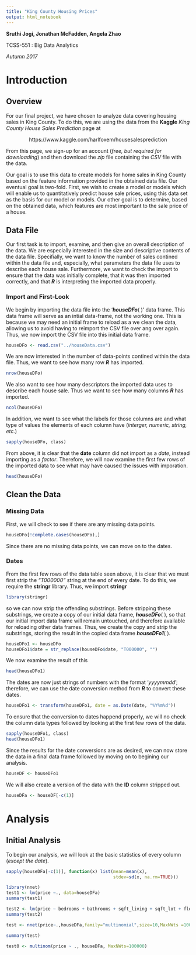 ```yaml
---
title: "King County Housing Prices"
output: html_notebook
---
```

**Sruthi Jogi, Jonathan McFadden, Angela Zhao**

TCSS-551 : Big Data Analytics

*Autumn 2017* 



# Introduction

## Overview

For our final project, we have chosen to analyze data covering housing sales in King County.  To do this, we are using the data from the **Kaggle** *King County House Sales Prediction* page at

<center>https://www.kaggle.com/harlfoxem/housesalesprediction</center>

From this page, we sign-up for an account (*free, but required for downloading*) and then download the *zip* file containing the *CSV* file with the data.

Our goal is to use this data to create models for home sales in King County based on the feature information provided in the obtained data file.  Our eventual goal is two-fold.  First, we wish to create a model or models which will enable us to quantitatively predict house sale prices, using this data set as the basis for our model or models.  Our other goal is to determine, based on the obtained data, which features are most important to the sale price of a house.

## Data File

Our first task is to import, examine, and then give an overall description of the data.  We are especially interested in the size and descriptive contents of the data file.  Specifially, we want to know the number of sales contined within the data file and, especially, what parameters the data file uses to describe each house sale.  Furthermore, we want to check the import to ensure that the data was initially complete, that it was then imported correctly, and that **_R_** is interpreting the imported data properly.

### Import and First-Look

We begin by importing the data file into the '**_houseDFo_**( )' data frame.  This data frame will serve as an intial data-frame, not the working one.  This is because we may need an initial frame to reload as a we clean the data, allowing us to avoid having to reimport the CSV file over ang over again.  Thus, we now import the CSV file into this initial data frame.

```r
houseDFo <- read.csv("../houseData.csv")
```

We are now interested in the number of data-points contined within the data file.  Thus, we want to see how many row **_R_** has imported.

```r
nrow(houseDFo)
```

We also want to see how many descriptors the imported data uses to describe each house sale.  Thus we want to see how many columns **_R_** has imported.

```r
ncol(houseDFo)
```

In addition, we want to see what the labels for those columns are and what type of values the elements of each column have (*interger, numeric, string, etc.*)

```r
sapply(houseDFo, class)
```

From above, it is clear that the **date** column did not import as a *date*, instead importing as a *factor*.  Therefore, we will now examine the first few rows of the imported data to see what may have caused the issues with imporation.

```r
head(houseDFo)
```


## Clean the Data

### Missing Data

First, we will check to see if there are any missing data points.

```r
houseDFo[!complete.cases(houseDFo),]
```

Since there are no missing data points, we can move on to the dates.

### Dates

From the first few rows of the data table seen above, it is clear that we must first strip the *"T000000"* string at the end of every date.  To do this, we require the **stringr** library.  Thus, we import **stringr**

```r
library(stringr)
```

so we can now strip the offending substrings.  Before stripping these substrings, we create a copy of our initial data frame, **_houseDFo_**( ), so that our initial import data frame will remain untouched, and therefore available for reloading other data frames.  Thus, we create the copy and strip the substrings, storing the result in the copied data frame **_houseDFo1_**( ).

```r
houseDFo1 <- houseDFo
houseDFo1$date = str_replace(houseDFo$date, "T000000", "")
```

We now examine the result of this

```r
head(houseDFo1)
```

The dates are now just strings of numbers with the format '*yyyymmdd*'; therefore, we can use the date conversion method from **_R_** to convert these dates.  

```r
houseDFo1 <- transform(houseDFo1, date = as.Date(date, "%Y%m%d"))
```

To ensure that the conversion to dates happend properly, we will no check the column data types followed by looking at the first few rows of the data.

```r
sapply(houseDFo1, class)
head(houseDFo1)
```

Since the results for the date conversions are as desired, we can now store the data in a final data frame followed by moving on to begining our analysis.

```r
houseDF <- houseDFo1
```

We will also create a version of the data with the **ID** column stripped out.

```r
houseDFa <- houseDF[-c(1)]
```




# Analysis

## Initial Analysis

To begin our analysis, we will look at the basic statistics of every column (*except the date*).

```r
sapply(houseDFa[-c(1)], function(x) list(mean=mean(x), 
                                         stdev=sd(x, na.rm=TRUE)))
```

```r
library(nnet)
test1 <- lm(price ~., data=houseDFa)
summary(test1)
```

```r
test2 <- lm(price ~ bedrooms + bathrooms + sqft_living + sqft_lot + floors + waterfront + view + condition + grade + sqft_above + sqft_basement + lat + long, data = houseDFa)
summary(test2)
```

```r
test <- nnet(price~.,houseDFa,family="multinomial",size=10,MaxNWts =1000000)
```

```r
summary(test)
```

```r
test0 <- multinom(price ~ ., houseDFa, MaxNWts=100000)
```
















